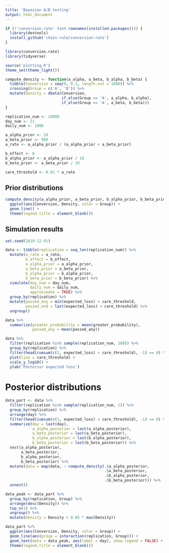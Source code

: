 ```yaml
---
title: 'Bayesian A/B testing'
output: html_document
---
```


```r
if (!'conversion.rate' %in% rownames(installed.packages())) {
  library(devtools)
  install_github('chain-rule/conversion-rate')
}

library(conversion.rate)
library(tidyverse)

source('plotting.R')
theme_set(theme_light())
```

```r
compute_density <- function(a_alpha, a_beta, b_alpha, b_beta) {
  tibble(Conversion = seq(0, 0.1, length.out = 1000)) %>%
  crossing(Group = c('A', 'B')) %>%
  mutate(Density = dbeta(Conversion,
                         if_else(Group == 'A', a_alpha, b_alpha),
                         if_else(Group == 'A', a_beta, b_beta)))
}
```

```r
replication_num <- 10000
day_num <- 21
daily_num <- 1000

a_alpha_prior <- 20
a_beta_prior <- 980
a_rate <- a_alpha_prior / (a_alpha_prior + a_beta_prior)

b_effect <- 0
b_alpha_prior <- a_alpha_prior / 10
b_beta_prior <- a_beta_prior / 10

care_threshold <- 0.01 * a_rate
```

## Prior distributions

```r
compute_density(a_alpha_prior, a_beta_prior, b_alpha_prior, b_beta_prior) %>%
  ggplot(aes(Conversion, Density, color = Group)) +
  geom_line() +
  theme(legend.title = element_blank())
```

## Simulation results

```r
set.seed(2018-12-01)

data <- tibble(replication = seq_len(replication_num)) %>%
  mutate(a_rate = a_rate,
         b_effect = b_effect,
         a_alpha_prior = a_alpha_prior,
         a_beta_prior = a_beta_prior,
         b_alpha_prior = b_alpha_prior,
         b_beta_prior = b_beta_prior) %>%
  simulate(day_num = day_num,
           daily_num = daily_num,
           approximate = TRUE) %>%
  group_by(replication) %>%
  mutate(passed_any = min(expected_loss) < care_threshold,
         passed_end = last(expected_loss) < care_threshold) %>%
  ungroup()

data %>%
  summarize(greater_probability = mean(greater_probability),
            passed_any = mean(passed_any))
```

```r
data %>%
  filter(replication %in% sample(replication_num, 100)) %>%
  group_by(replication) %>%
  filter(head(cumsum(c(1, expected_loss) < care_threshold), -1) == 0) %>%
  plot(line = care_threshold) +
  scale_y_log10() +
  ylab('Posterior expected loss')
```

# Posterior distributions

```r
data_part <- data %>%
  filter(replication %in% sample(replication_num, 1)) %>%
  group_by(replication) %>%
  arrange(day) %>%
  filter(head(cumsum(c(1, expected_loss) < care_threshold), -1) == 0) %>%
  summarize(day = last(day),
            a_alpha_posterior = last(a_alpha_posterior),
            a_beta_posterior = last(a_beta_posterior),
            b_alpha_posterior = last(b_alpha_posterior),
            b_beta_posterior = last(b_beta_posterior)) %>%
  nest(a_alpha_posterior,
       a_beta_posterior,
       b_alpha_posterior,
       b_beta_posterior) %>%
  mutate(data = map(data, ~ compute_density(.$a_alpha_posterior,
                                            .$a_beta_posterior,
                                            .$b_alpha_posterior,
                                            .$b_beta_posterior))) %>%
  unnest()

data_peak <- data_part %>%
  group_by(replication, Group) %>%
  arrange(desc(Density)) %>%
  top_n(1) %>%
  ungroup() %>%
  mutate(Density = Density + 0.05 * max(Density))

data_part %>%
  ggplot(aes(Conversion, Density, color = Group)) +
  geom_line(aes(group = interaction(replication, Group))) +
  geom_text(data = data_peak, aes(label = day), show.legend = FALSE) +
  theme(legend.title = element_blank())
```
